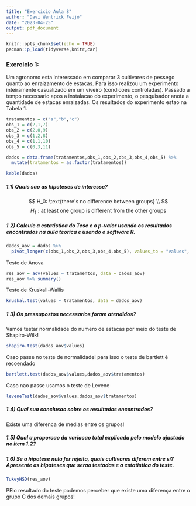 ```yaml
---
title: "Exercicio Aula 8"
author: "Davi Wentrick Feijó"
date: "2023-04-25"
output: pdf_document
---
```


```r
knitr::opts_chunk$set(echo = TRUE)
pacman::p_load(tidyverse,knitr,car)
```

### Exercicio 1: 
Um agronomo esta interessado em comparar 3 cultivares de pessego quanto ao enraizamento de estacas. Para isso realizou um experimento inteiramente casualizado em um viveiro (condicoes controladas). Passado a tempo necessario apos a instalacao do experimento, o pesquisador anota a quantidade de estacas enraizadas. Os resultados do experimento estao na Tabela 1.


```r
tratamentos = c("a","b","c")
obs_1 = c(2,1,7)
obs_2 = c(2,0,9)
obs_3 = c(1,2,8)
obs_4 = c(1,1,10)
obs_5 = c(0,3,11)

dados = data.frame(tratamentos,obs_1,obs_2,obs_3,obs_4,obs_5) %>%
  mutate(tratamentos = as.factor(tratamentos))
```

```r
kable(dados)
```

\newpage

##### 1.1) Quais sao as hipoteses de interesse?

$$
H_0: \text{there's no difference between groups} \\
$$
$$
H_1: \text{at least one group is different from the other groups}
$$

##### 1.2) Calcule a estatistica do Tese e o p-valor usando os resultados encontrados na aula teorica e usando o software R.

```r
dados_aov = dados %>%
  pivot_longer(c(obs_1,obs_2,obs_3,obs_4,obs_5), values_to = "values", names_to = "var")
```

Teste de Anova
```r
res_aov = aov(values ~ tratamentos, data = dados_aov)
res_aov %>% summary()
```
Teste de Kruskall-Wallis

```r
kruskal.test(values ~ tratamentos, data = dados_aov)
```


##### 1.3) Os pressupostos necessarios foram atendidos?


Vamos testar normalidade do numero de estacas por meio do teste de Shapiro-Wilk!


```r
shapiro.test(dados_aov$values)
```

Caso passe no teste de normalidade! para isso o teste de bartlett é recoendado
```r
bartlett.test(dados_aov$values,dados_aov$tratamentos)
```

Caso nao passe usamos o teste de Levene
```r
leveneTest(dados_aov$values,dados_aov$tratamentos)
```


##### 1.4) Qual sua conclusao sobre os resultados encontrados?

Existe uma diferenca de medias entre os grupos!


##### 1.5) Qual a proporcao da variacao total explicada pelo modelo ajustado no item 1.2?



##### 1.6) Se a hipotese nula for rejeita, quais cultivares diferem entre si? Apresente as hipoteses que serao testadas e a estatistica do teste.

```r
TukeyHSD(res_aov)
```

PElo resultado do teste podemos perceber que existe uma diferença entre o grupo C dos demais grupos!

